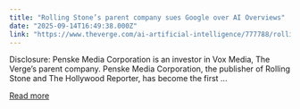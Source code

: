 ```yaml
---
title: "Rolling Stone’s parent company sues Google over AI Overviews"
date: "2025-09-14T16:49:38.000Z"
link: "https://www.theverge.com/ai-artificial-intelligence/777788/rolling-stone-penske-media-sue-google-ai-overviews"
---
```


Disclosure: Penske Media Corporation is an investor in Vox Media, The Verge’s parent company.
Penske Media Corporation, the publisher of Rolling Stone and The Hollywood Reporter, has become the first ...

[Read more](https://www.theverge.com/ai-artificial-intelligence/777788/rolling-stone-penske-media-sue-google-ai-overviews)
